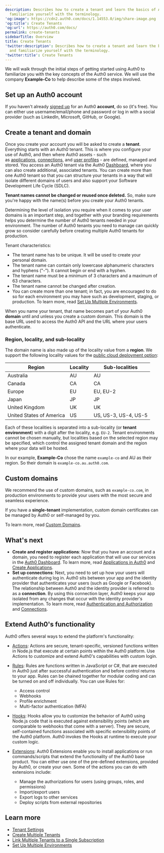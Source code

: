 ```yaml
---
description: Describes how to create a tenant and learn the basics of Auth0 and
  familiarize yourself with the terminology.
'og:image': https://cdn2.auth0.com/docs/1.14553.0/img/share-image.png
'og:title': Create Tenants
'og:url': https://auth0.com/docs/
permalink: create-tenants
sidebarTitle: Overview
title: Create Tenants
'twitter:description': Describes how to create a tenant and learn the basics of Auth0
  and familiarize yourself with the terminology.
'twitter:title': Create Tenants
---
```

We will walk through the initial steps of getting started using Auth0 to familiarize you with the key concepts of the Auth0 service. We will use the company **Example-Co** to help describe some of the steps involved.

## Set up an Auth0 account

If you haven't already [signed up](https://auth0.com/signup) for an Auth0 **account**, do so (it's free). You can either use username/email/phone and password or log in with a social provider (such as LinkedIn, Microsoft, GitHub, or Google).

## Create a tenant and domain

Once you create your account you will be asked to create a **tenant**. Everything starts with an Auth0 tenant. This is where you configure your use of Auth0, and then where Auth0 assets - such as [applications](/docs/get-started/applications), [connections](/docs/authenticate/identity-providers), and [user profiles](/docs/get-started/architecture-scenarios/business-to-business/profile-management) - are defined, managed and stored. You access an Auth0 tenant via the Auth0 [Dashboard](/docs/get-started/auth0-overview/dashboard), where you can also create additional, associated tenants. You can create more than one Auth0 tenant so that you can structure your tenants in a way that will isolate different domains of users and also support your Software Development Life Cycle (SDLC).

**Tenant names cannot be changed or reused once deleted.** So, make sure you're happy with the name(s) before you create your Auth0 tenants.

Determining the level of isolation you require when it comes to your user domains is an important step, and together with your branding requirements helps you determine the number of Auth0 tenants needed in your environment. The number of Auth0 tenants you need to manage can quickly grow so consider carefully before creating multiple Auth0 tenants for production.

Tenant characteristics:

* The tenant name has to be unique. It will be used to create your personal domain.
* The tenant name can contain only lowercase alphanumeric characters and hyphens ("-"). It cannot begin or end with a hyphen.
* The tenant name must be a minimum of 3 characters and a maximum of 63 characters.
* The tenant name cannot be changed after creation.
* You can create more than one tenant; in fact, you are encouraged to do so for each environment you may have such as development, staging, or production. To learn more, read [Set Up Multiple Environments](/docs/get-started/auth0-overview/create-tenants/set-up-multiple-environments).

When you name your tenant, that name becomes part of your Auth0 **domain** until and unless you create a <Tooltip tip="Custom Domain: Third-party domain with a specialized, or vanity, name." cta="View Glossary" href="/docs/glossary?term=custom+domain">custom domain</Tooltip>. This domain is the base URL used to access the Auth0 API and the URL where your users authenticate.

### Region, locality, and sub-locality

The domain name is also made up of the locality value from a **region**. We support the following locality values for the [public cloud deployment option](/docs/deploy-monitor/deployment-options):

<table class="table"><thead>
<tr>
<th><strong>Region</strong></th>
<th><strong>Locality</strong></th>
<th><strong>Sub-localities</strong></th>
</tr>
</thead>
<tbody>
<tr>
<td>Australia</td>
<td>AU</td>
<td>AU</td>
</tr>
<tr>
<td>Canada</td>
<td>CA</td>
<td>CA</td>
</tr>
<tr>
<td>Europe</td>
<td>EU</td>
<td>EU, EU-2</td>
</tr>
<tr>
<td>Japan</td>
<td>JP</td>
<td>JP</td>
</tr>
<tr>
<td>United Kingdom</td>
<td>UK</td>
<td>UK</td>
</tr>
<tr>
<td>United States of America</td>
<td>US</td>
<td>US, US-3, US-4, US-5</td>
</tr>
</tbody>
</table>

Each of these localities is separated into a sub-locality (or **tenant environment**) with a digit after the locality, e.g. `EU-2`. Tenant environments cannot be chosen manually, but localities based on the selected region may be specified, which control the assigned tenant domain and the region where your data will be hosted.

In our example, **Example-Co** chose the name `example-co` and AU as their region. So their domain is `example-co.au.auth0.com`.

## Custom domains

We recommend the use of custom domains, such as `example-co.com`, in production environments to provide your users with the most secure and seamless experience.

If you have a **single-tenant** implementation, custom domain certificates can be managed by Auth0 or self-managed by you.

To learn more, read [Custom Domains](/docs/customize/custom-domains).

## What's next

* **Create and register applications**: Now that you have an account and a domain, you need to register each application that will use our services in the [Auth0 Dashboard](https://manage.auth0.com/#/applications). To learn more, read [Applications in Auth0](/docs/get-started/applications) and [Create Applications](/docs/get-started/auth0-overview/create-applications).
* **Set up connections**: Next, you need to set up how your users will authenticate during log in. Auth0 sits between your app and the <Tooltip tip="Identity Provider (IdP): Service that stores and manages digital identities." cta="View Glossary" href="/docs/glossary?term=identity+provider">identity provider</Tooltip> that authenticates your users (such as Google or Facebook). The relationship between Auth0 and the identity provider is referred to as a **connection**. By using this connection layer, Auth0 keeps your app isolated from any changes that occur with the identity provider's implementation. To learn more, read [Authentication and Authorization](/docs/get-started/identity-fundamentals/authentication-and-authorization) and [Connections](/docs/authenticate/identity-providers).

## Extend Auth0's functionality

Auth0 offers several ways to extend the platform's functionality:

* [Actions](/docs/customize/actions): Actions are secure, tenant-specific, versioned functions written in Node.js that execute at certain points within the Auth0 platform. Use Actions to customize and extend Auth0's capabilities with custom login.
* [Rules](/docs/customize/rules): Rules are functions written in JavaScript or C#, that are executed in Auth0 just after successful authentication and before control returns to your app. Rules can be chained together for modular coding and can be turned on and off individually. You can use Rules for:

  + Access control
  + Webhooks
  + Profile enrichment
  + Multi-factor authentication (MFA)
* [Hooks](/docs/customize/hooks): Hooks allow you to customize the behavior of Auth0 using Node.js code that is executed against extensibility points (which are comparable to webhooks that come with a server). They are secure, self-contained functions associated with specific extensibility points of the Auth0 platform. Auth0 invokes the Hooks at runtime to execute your custom logic.
* [Extensions](/docs/customize/extensions): Auth0 Extensions enable you to install applications or run commands/scripts that extend the functionality of the Auth0 base product. You can either use one of the pre-defined extensions, provided by Auth0, or create your own. Some of the actions you can do with extensions include:

  + Manage the authorizations for users (using groups, roles, and permissions)
  + Import/export users
  + Export logs to other services
  + Deploy scripts from external repositories

## Learn more

* [Tenant Settings](/docs/get-started/tenant-settings)
* [Create Multiple Tenants](/docs/get-started/auth0-overview/create-tenants/create-multiple-tenants)
* [Link Multiple Tenants to a Single Subscription](/docs/get-started/auth0-overview/create-tenants/child-tenants)
* [Set Up Multiple Environments](/docs/get-started/auth0-overview/create-tenants/set-up-multiple-environments)